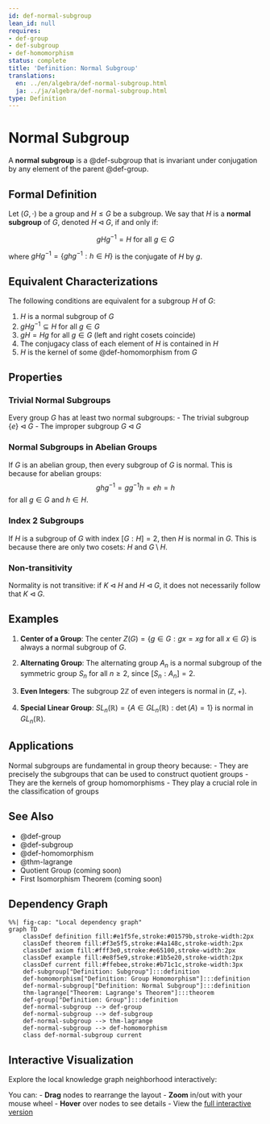 ```yaml
---
id: def-normal-subgroup
lean_id: null
requires:
- def-group
- def-subgroup
- def-homomorphism
status: complete
title: 'Definition: Normal Subgroup'
translations:
  en: ../en/algebra/def-normal-subgroup.html
  ja: ../ja/algebra/def-normal-subgroup.html
type: Definition
---
```


# Normal Subgroup {#def-normal-subgroup}

A **normal subgroup** is a @def-subgroup that is invariant under conjugation by any element of the parent @def-group.

## Formal Definition

Let $(G, \cdot)$ be a group and $H \leq G$ be a subgroup. We say that $H$ is a **normal subgroup** of $G$, denoted $H \triangleleft G$, if and only if:

$$gHg^{-1} = H \text{ for all } g \in G$$

where $gHg^{-1} = \{ghg^{-1} : h \in H\}$ is the conjugate of $H$ by $g$.

## Equivalent Characterizations

The following conditions are equivalent for a subgroup $H$ of $G$:

1. $H$ is a normal subgroup of $G$
2. $gHg^{-1} \subseteq H$ for all $g \in G$
3. $gH = Hg$ for all $g \in G$ (left and right cosets coincide)
4. The conjugacy class of each element of $H$ is contained in $H$
5. $H$ is the kernel of some @def-homomorphism from $G$

## Properties

### Trivial Normal Subgroups

Every group $G$ has at least two normal subgroups:
- The trivial subgroup $\{e\} \triangleleft G$
- The improper subgroup $G \triangleleft G$

### Normal Subgroups in Abelian Groups

If $G$ is an abelian group, then every subgroup of $G$ is normal. This is because for abelian groups:
$$ghg^{-1} = gg^{-1}h = eh = h$$
for all $g \in G$ and $h \in H$.

### Index 2 Subgroups

If $H$ is a subgroup of $G$ with index $[G:H] = 2$, then $H$ is normal in $G$. This is because there are only two cosets: $H$ and $G \setminus H$.

### Non-transitivity

Normality is not transitive: if $K \triangleleft H$ and $H \triangleleft G$, it does not necessarily follow that $K \triangleleft G$.

## Examples

1. **Center of a Group**: The center $Z(G) = \{g \in G : gx = xg \text{ for all } x \in G\}$ is always a normal subgroup of $G$.

2. **Alternating Group**: The alternating group $A_n$ is a normal subgroup of the symmetric group $S_n$ for all $n \geq 2$, since $[S_n : A_n] = 2$.

3. **Even Integers**: The subgroup $2\mathbb{Z}$ of even integers is normal in $(\mathbb{Z}, +)$.

4. **Special Linear Group**: $SL_n(\mathbb{R}) = \{A \in GL_n(\mathbb{R}) : \det(A) = 1\}$ is normal in $GL_n(\mathbb{R})$.

## Applications

Normal subgroups are fundamental in group theory because:
- They are precisely the subgroups that can be used to construct quotient groups
- They are the kernels of group homomorphisms
- They play a crucial role in the classification of groups

## See Also

- @def-group
- @def-subgroup
- @def-homomorphism
- @thm-lagrange
- Quotient Group (coming soon)
- First Isomorphism Theorem (coming soon)

## Dependency Graph

```mermaid
%%| fig-cap: "Local dependency graph"
graph TD
    classDef definition fill:#e1f5fe,stroke:#01579b,stroke-width:2px
    classDef theorem fill:#f3e5f5,stroke:#4a148c,stroke-width:2px
    classDef axiom fill:#fff3e0,stroke:#e65100,stroke-width:2px
    classDef example fill:#e8f5e9,stroke:#1b5e20,stroke-width:2px
    classDef current fill:#ffebee,stroke:#b71c1c,stroke-width:3px
    def-subgroup["Definition: Subgroup"]:::definition
    def-homomorphism["Definition: Group Homomorphism"]:::definition
    def-normal-subgroup["Definition: Normal Subgroup"]:::definition
    thm-lagrange["Theorem: Lagrange's Theorem"]:::theorem
    def-group["Definition: Group"]:::definition
    def-normal-subgroup --> def-group
    def-normal-subgroup --> def-subgroup
    def-normal-subgroup --> thm-lagrange
    def-normal-subgroup --> def-homomorphism
    class def-normal-subgroup current
```

## Interactive Visualization

Explore the local knowledge graph neighborhood interactively:

::: {.graph-viz data-id="def-normal-subgroup" data-width="700" data-height="500"}
:::

You can:
- **Drag** nodes to rearrange the layout
- **Zoom** in/out with your mouse wheel
- **Hover** over nodes to see details
- View the [full interactive version](../../output/interactive/def-normal-subgroup.html){target="_blank"}
